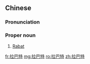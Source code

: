 ==Chinese==
{{zh-forms|gloss=-}}

===Pronunciation===
{{zh-pron
|m=Lābātè
|cat=pn
}}

===Proper noun===
{{zh-proper noun}}

# [[Rabat]] {{gloss|the capital of Morocco}}

[[fr:拉巴特]]
[[mg:拉巴特]]
[[ro:拉巴特]]
[[zh:拉巴特]]